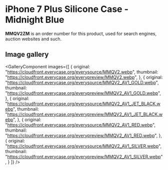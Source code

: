 
# iPhone 7 Plus Silicone Case - Midnight Blue

<Callout type='info' emoji='👉🏻'>**MMQV2ZM** is an order number for this product, used for search engines, auction websites and such.</Callout>

## Image gallery

<GalleryComponent
    images={[
      {
        original: "https://cloudfront.everycase.org/everysource/MMQV2.webp",
        thumbnail: "https://cloudfront.everycase.org/everypreview/MMQV2.webp",
      },
      {
        original: "https://cloudfront.everycase.org/everysource/MMQV2_AV1_GOLD.webp",
        thumbnail: "https://cloudfront.everycase.org/everypreview/MMQV2_AV1_GOLD.webp",
      },
      {
        original: "https://cloudfront.everycase.org/everysource/MMQV2_AV1_JET_BLACK.webp",
        thumbnail: "https://cloudfront.everycase.org/everypreview/MMQV2_AV1_JET_BLACK.webp",
      },
      {
        original: "https://cloudfront.everycase.org/everysource/MMQV2_AV1_RED.webp",
        thumbnail: "https://cloudfront.everycase.org/everypreview/MMQV2_AV1_RED.webp",
      },
      {
        original: "https://cloudfront.everycase.org/everysource/MMQV2_AV1_SILVER.webp",
        thumbnail: "https://cloudfront.everycase.org/everypreview/MMQV2_AV1_SILVER.webp",
      }
    ]}
  />
